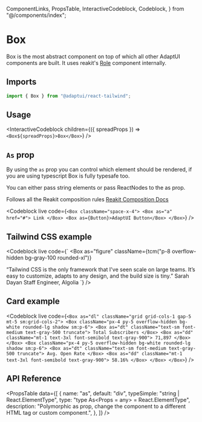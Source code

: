   ComponentLinks,
  PropsTable,
  InteractiveCodeblock,
  Codeblock,
} from "@/components/index";

# Box

Box is the most abstract component on top of which all other AdaptUI components
are built. It uses reakit's [Role](https://reakit.io/docs/role/) component
internally.

<ComponentLinks github="box" story="primitives-box" />

## Imports

```js
import { Box } from "@adaptui/react-tailwind";
```

## Usage

<InteractiveCodeblock
  children={({ spreadProps }) => `<Box${spreadProps}>Box</Box>`}
/>

## `As` prop

By using the `as` prop you can control which element should be rendered, if you
are using typescript Box is fully typesafe too.

You can either pass string elements or pass ReactNodes to the as prop.

Follows all the Reakit composition rules
[Reakit Composition Docs](https://reakit.io/docs/composition/)

<Codeblock
  live
  code={`
<Box className="space-x-4">
  <Box as="a" href="#">
    Link
  </Box>
  <Box as={Button}>AdaptUI Button</Box>
</Box>
`}
/>

## Tailwind CSS example

<Codeblock
  live
  code={`
<Box
  as="figure"
  className={tcm("p-8 overflow-hidden bg-gray-100 rounded-xl")}
>
  <Box
    as="img"
    className="object-cover w-32 h-32 mx-auto rounded-full md:w-48 md:h-auto md:rounded-md"
    src="https://tailwindcss.com/_next/static/media/sarah-dayan.a8ff3f1095a58085a82e3bb6aab12eb2.jpg"
    alt="Image of a women"
    width="384"
    height="512"
  />
  <Box className="pt-6 space-y-4 text-center md:p-8 md:text-left">
    <Box as="blockquote">
      <Box as="p" className="text-lg font-semibold">
        “Tailwind CSS is the only framework that I've seen scale on large
        teams. It’s easy to customize, adapts to any design, and the build
        size is tiny.”
      </Box>
    </Box>
    <Box as="figcaption" className="font-medium">
      <Box className="text-cyan-600">Sarah Dayan</Box>
      <Box className="text-gray-500">Staff Engineer, Algolia</Box>
    </Box>
  </Box>
</Box>
`}
/>

## Card example

<Codeblock
  live
  code={`
<Box as="dl" className="grid grid-cols-1 gap-5 mt-5 sm:grid-cols-2">
  <Box className="px-4 py-5 overflow-hidden bg-white rounded-lg shadow sm:p-6">
    <Box as="dt" className="text-sm font-medium text-gray-500 truncate">
      Total Subscribers
    </Box>
    <Box as="dd" className="mt-1 text-3xl font-semibold text-gray-900">
      71,897
    </Box>
  </Box>
  <Box className="px-4 py-5 overflow-hidden bg-white rounded-lg shadow sm:p-6">
    <Box as="dt" className="text-sm font-medium text-gray-500 truncate">
      Avg. Open Rate
    </Box>
    <Box as="dd" className="mt-1 text-3xl font-semibold text-gray-900">
      58.16%
    </Box>
  </Box>
</Box>
`}
/>

## API Reference

<PropsTable
  data={[
    {
      name: "as",
      default: "div",
      typeSimple: "string | React.ElementType",
      type: "type As<Props = any> = React.ElementType<Props>",
      description:
        "Polymorphic as prop, change the component to a different HTML tag or custom component.",
    },
  ]}
/>
